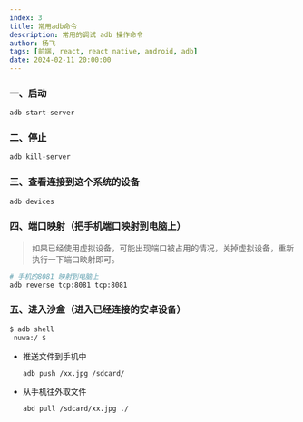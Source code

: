 ```yaml
---
index: 3
title: 常用adb命令
description: 常用的调试 adb 操作命令
author: 杨飞
tags: [前端, react, react native, android, adb]
date: 2024-02-11 20:00:00
---
```



### 一、启动

```bash
adb start-server
```

### 二、停止

```bash
adb kill-server
```

### 三、查看连接到这个系统的设备

```bash
adb devices
```

### 四、端口映射（把手机端口映射到电脑上）

> 如果已经使用虚拟设备，可能出现端口被占用的情况，关掉虚拟设备，重新执行一下端口映射即可。

```bash
# 手机的8081 映射到电脑上
adb reverse tcp:8081 tcp:8081
```

### 五、进入沙盒（进入已经连接的安卓设备）

```bash
$ adb shell
 nuwa:/ $
```

  - 推送文件到手机中

    ```bash
    adb push /xx.jpg /sdcard/
    ```

  - 从手机往外取文件

    ```bash
    abd pull /sdcard/xx.jpg ./
    ```
